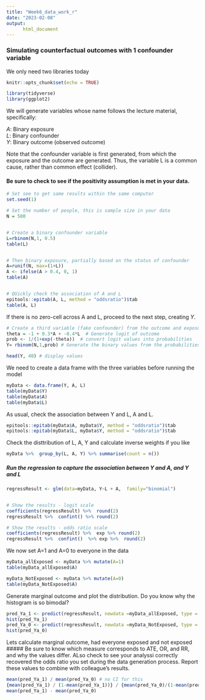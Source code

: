 ```yaml
---
title: "Week6_data_work_r"
date: "2023-02-08"
output:
      html_document
---
```


### Simulating counterfactual outcomes with 1 confounder variable   



We only need two libraries today 
```r
knitr::opts_chunk$set(echo = TRUE)

library(tidyverse)
library(ggplot2)
```


We will generate variables whose name follows the lecture material, specifically:    
  
  *A*: Binary exposure    
  *L*: Binary confounder   
  *Y*: Binary outcome (observed outcome)    

  
Note that the confounder variable is first generated, from which the exposure and the outcome are generated. Thus, the variable L is a common cause, rather than common effect (collider).  

#### Be sure to check to see if the positivity assumption is met in your data. 

```r
# Set see to get same results within the same computer 
set.seed(1)

# Set the number of people, this is sample size in your data
N = 500


# Create a binary confounder variable 
L=rbinom(N,1, 0.5)
table(L)


# Then binary exposure, partially based on the status of confounder 
A=runif(N, max=(1+L))
A <- ifelse(A > 0.4, 0, 1)
table(A)


# QUickly check the association of A and L
epitools::epitab(A, L, method = "oddsratio")$tab
table(A, L)
```


If there is no zero-cell across A and L, proceed to the next step, creating *Y*. 
```r
# Create a third variable (fake confounder) from the outcome and exposure  
theta = -1 + 0.3*A + -0.4*L  # Generate logit of outcome
prob <- 1/(1+exp(-theta))  # convert logit values into probabilities
Y= rbinom(N,1,prob) # Generate the binary values from the probabilities of the outcome

head(Y, 40) # display values 
```


We need to create a data frame with the three variables before running the model 
```r
myData <- data.frame(Y, A, L)
table(myData$Y)
table(myData$A)
table(myData$L)
```


As usual, check the association between Y and L, A and L.  
```r
epitools::epitab(myData$A, myData$Y, method = "oddsratio")$tab
epitools::epitab(myData$L, myData$Y, method = "oddsratio")$tab
```


Check the disttribution of L, A, Y and calculate inverse weights if you like 
```r
myData %>%  group_by(L, A, Y) %>% summarise(count = n()) 
```



##### Run the regression to capture the association between Y and A, and Y and L
```r
regressResult <- glm(data=myData, Y~L + A,  family="binomial")


# Show the results - logit scale 
coefficients(regressResult) %>%  round(2)
regressResult %>%  confint() %>% round(2)

# Show the results - odds ratio scale
coefficients(regressResult) %>%  exp %>% round(2)
regressResult %>%  confint()  %>% exp %>%  round(2)
```


We now set A=1 and A=0 to everyone in the data
```r
myData_allExposed <- myData %>% mutate(A=1) 
table(myData_allExposed$A)

myData_NotExposed <- myData %>% mutate(A=0) 
table(myData_NotExposed$A)
```

Generate marginal outcome and plot the distribution. Do you know why the histogram is so bimodal? 
```r
pred_Ya_1 <- predict(regressResult, newdata =myData_allExposed, type = "response")
hist(pred_Ya_1)
pred_Ya_0 <- predict(regressResult, newdata =myData_NotExposed, type = "response")
hist(pred_Ya_0)
```

Lets calculate marginal outcome, had everyone exposed and not exposed 
##### Be sure to know which measure corresponds to ATE, OR, and RR, and why the values differ. ALso check to see your analyssi correctly recovered the odds ratio you set during the data generation process. Report these values to combine with colleague's results. 
```r
mean(pred_Ya_1) / mean(pred_Ya_0) # no CI for this 
{mean(pred_Ya_1) / (1-mean(pred_Ya_1))} / {mean(pred_Ya_0)/(1-mean(pred_Ya_0))}
mean(pred_Ya_1) - mean(pred_Ya_0)



```
